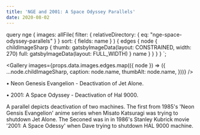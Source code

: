 ```yaml
---
title: 'NGE and 2001: A Space Odyssey Parallels'
date: 2020-08-02
---
```



  query nge {
    images: allFile(
      filter: { relativeDirectory: { eq: "nge-space-odyssey-parallels" } }
      sort: { fields: name }
    ) {
      edges {
        node {
          childImageSharp {
            thumb: gatsbyImageData(layout: CONSTRAINED, width: 270)
            full: gatsbyImageData(layout: FULL_WIDTH)
          }
          name
        }
      }
    }
  }
`;

<Gallery
  images={props.data.images.edges.map(({ node }) => ({
    ...node.childImageSharp,
    caption: node.name,
    thumbAlt: node.name,
  }))}
/>

• Neon Genesis Evangelion - Deactivation of Jet Alone.

• 2001: A Space Odyssey - Deactivation of Hal 9000.

A parallel depicts deactivation of two machines. The first from 1985's 'Neon Gensis Evangelion' anime series when Misato Katsuragi was trying to shutdown Jet Alone.
The Seconed was in in 1986's Stanley Kubrick movie '2001: A Space Odessy' when Dave trying to shutdown HAL 9000 machine.

